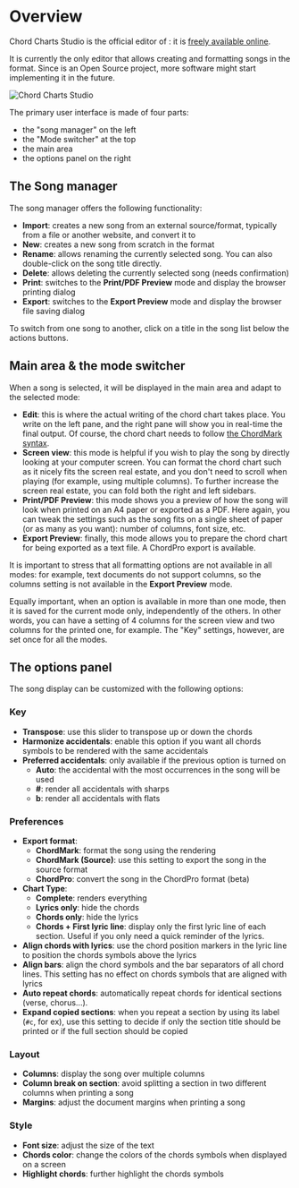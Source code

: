
# Overview

Chord Charts Studio is the official editor of <CM />: it is [freely available online](http://chord-chart-studio.netlify.app).

It is currently the only editor that allows creating and formatting songs in the <CM /> format.
Since <CM /> is an Open Source project, more software might start implementing it in the future.

![Chord Charts Studio](./assets/ccs1.png)

The primary user interface is made of four parts:

- the "song manager" on the left
- the "Mode switcher" at the top
- the main area
- the options panel on the right

## The Song manager

The song manager offers the following functionality:

- **Import**: creates a new song from an external source/format, typically from a file or another website, and convert it to <CM />
- **New**: creates a new song from scratch in the <CM/> format
- **Rename**: allows renaming the currently selected song. You can also double-click on the song title directly.
- **Delete**: allows deleting the currently selected song (needs confirmation)
- **Print**: switches to the **Print/PDF Preview** mode and display the browser printing dialog
- **Export**: switches to the **Export Preview** mode and display the browser file saving dialog

To switch from one song to another, click on a title in the song list below the actions buttons.

## Main area & the mode switcher

When a song is selected, it will be displayed in the main area and adapt to the selected mode:

- **Edit**: this is where the actual writing of the chord chart takes place. 
You write on the left pane, and the right pane will show you in real-time the final output.
Of course, the chord chart needs to follow [the ChordMark syntax](/docs/getting-started).
- **Screen view**: this mode is helpful if you wish to play the song by directly looking at your computer screen.
You can format the chord chart such as it nicely fits the screen real estate, and you don't need to scroll when playing (for example, using multiple columns).
To further increase the screen real estate, you can fold both the right and left sidebars.
- **Print/PDF Preview**: this mode shows you a preview of how the song will look when printed on an A4 paper or exported as a PDF. 
Here again, you can tweak the settings such as the song fits on a single sheet of paper (or as many as you want): number of columns, font size, etc.
- **Export Preview**: finally, this mode allows you to prepare the chord chart for being exported as a text file. A ChordPro export is available.

It is important to stress that all formatting options are not available in all modes: 
for example, text documents do not support columns, so the columns setting is not available in the **Export Preview** mode.

Equally important, when an option is available in more than one mode, then it is saved for the current mode only, independently of the others. 
In other words, you can have a setting of 4 columns for the screen view and two columns for the printed one, for example.
The "Key" settings, however, are set once for all the modes.

## The options panel

The song display can be customized with the following options:

### Key

- **Transpose**: use this slider to transpose up or down the chords
- **Harmonize accidentals**: enable this option if you want all chords symbols to be rendered with the same accidentals
- **Preferred accidentals**: only available if the previous option is turned on
    - **Auto**: the accidental with the most occurrences in the song will be used 
    - **#**: render all accidentals with sharps
    - **b**: render all accidentals with flats
    
### Preferences

- **Export format**: 
    - **ChordMark**: format the song using the <CM/> rendering
    - **ChordMark (Source)**: use this setting to export the song in the source <CM/> format
    - **ChordPro**: convert the song in the ChordPro format (beta)
- **Chart Type**:
    - **Complete**: renders everything
    - **Lyrics only**: hide the chords
    - **Chords only**: hide the lyrics
    - **Chords + First lyric line**: display only the first lyric line of each section. Useful if you only need a quick reminder of the lyrics.
- **Align chords with lyrics**: use the chord position markers in the lyric line to position the chords symbols above the lyrics
- **Align bars**: align the chord symbols and the bar separators of all chord lines. This setting has no effect on chords symbols that are aligned with lyrics
- **Auto repeat chords**: automatically repeat chords for identical sections (verse, chorus...).
- **Expand copied sections**: when you repeat a section by using its label (`#c`, for ex), 
use this setting to decide if only the section title should be printed or if the full section should be copied

### Layout

- **Columns**: display the song over multiple columns
- **Column break on section**: avoid splitting a section in two different columns when printing a song
- **Margins**: adjust the document margins when printing a song

### Style

- **Font size**: adjust the size of the text
- **Chords color**: change the colors of the chords symbols when displayed on a screen
- **Highlight chords**: further highlight the chords symbols

